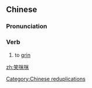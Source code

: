 ==Chinese==
{{zh-forms}}

===Pronunciation===
{{zh-pron
|c=siu3 mi1 mi1,siu3 mei1 mei1
|cat=v
}}

===Verb===
{{zh-verb}}

# {{lb|zh|Cantonese}} to [[grin]]

[[Category:Chinese reduplications]]

[[zh:笑咪咪]]
